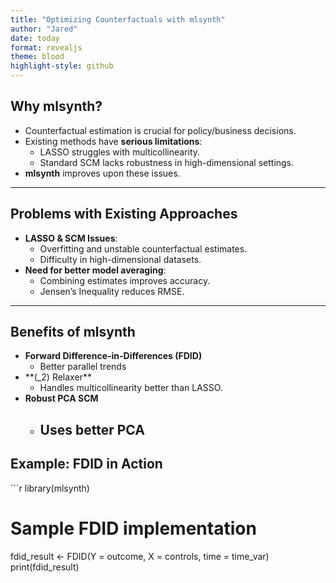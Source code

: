 ```yaml
---
title: "Optimizing Counterfactuals with mlsynth"
author: "Jared"
date: today
format: revealjs
theme: blood
highlight-style: github
---
```


## Why mlsynth?

- Counterfactual estimation is crucial for policy/business decisions.
- Existing methods have **serious limitations**:
  - LASSO struggles with multicollinearity.
  - Standard SCM lacks robustness in high-dimensional settings.
- **mlsynth** improves upon these issues.

---

## Problems with Existing Approaches

- **LASSO & SCM Issues**:
  - Overfitting and unstable counterfactual estimates.
  - Difficulty in high-dimensional datasets.
- **Need for better model averaging**:
  - Combining estimates improves accuracy.
  - Jensen’s Inequality reduces RMSE.

---

## Benefits of mlsynth

- **Forward Difference-in-Differences (FDID)**
  - Better parallel trends
- **\(\ell_2\) Relaxer**
  - Handles multicollinearity better than LASSO.
- **Robust PCA SCM**
  - Uses better PCA
---

## Example: FDID in Action

```r
library(mlsynth)

# Sample FDID implementation
fdid_result <- FDID(Y = outcome, X = controls, time = time_var)
print(fdid_result)
